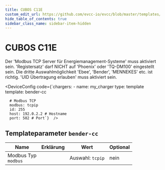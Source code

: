 ```yaml
---
title: CUBOS C11E
custom_edit_url: https://github.com/evcc-io/evcc/blob/master/templates/definition/charger/bender-cc.yaml
hide_table_of_contents: true
sidebar_class_name: sidebar-item-hidden
---
```



# CUBOS C11E

<div className="device-detail-container">
  <div className="device-detail-content">
    <DeviceFeatures features="rfid,sponsorship" />

Der 'Modbus TCP Server für Energiemanagement-Systeme' muss aktiviert sein. 'Registersatz' darf NICHT auf 'Phoenix' oder 'TQ-DM100' eingestellt sein. Die dritte Auswahlmöglichkeit 'Ebee', 'Bender', 'MENNEKES' etc. ist richtig. 'UID Übertragung erlauben' muss aktiviert sein.


<DeviceConfig code={`chargers:
    - name: my_charger
      type: template
      template: bender-cc
      
      # Modbus TCP
      modbus: tcpip
      id: 255
      host: 192.0.2.2 # Hostname
      port: 502 # Port`}  />
  </div>
  <div className="device-detail-icon">
    <evcc-icon
      type="charger"
      name="cubos-c11e"
      size="400px"
      alt="CUBOS C11E"
      className="device-detail-icon-img"
    ></evcc-icon>
  </div>
</div>

## Templateparameter `bender-cc`

| Name | Erklärung | Wert | Optional |
|-----------|-----------|------|----------|
| Modbus Typ<br/>`modbus` |  | Auswahl: `tcpip` | nein |

<SponsorshipRequired />

